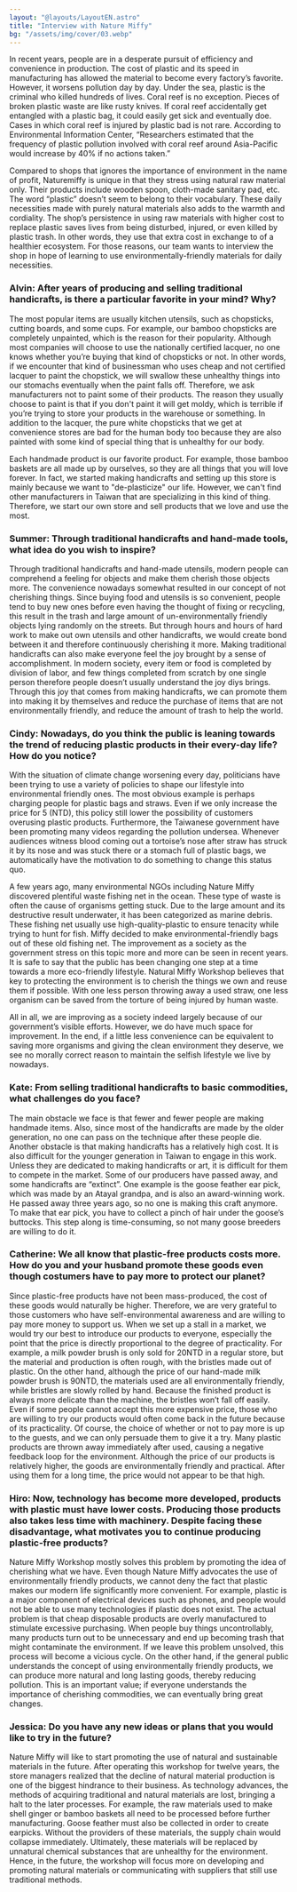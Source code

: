 ```yaml
---
layout: "@layouts/LayoutEN.astro"
title: "Interview with Nature Miffy"
bg: "/assets/img/cover/03.webp"
---
```

In recent years, people are in a desperate pursuit of efficiency and convenience in production. The cost of plastic and its speed in manufacturing has allowed the material to become every factory’s favorite. However, it worsens pollution day by day. Under the sea, plastic is the criminal who killed hundreds of lives. Coral reef is no exception. Pieces of broken plastic waste are like rusty knives. If coral reef accidentally get entangled with a plastic bag, it could easily get sick and eventually doe. Cases in which coral reef is injured by plastic bad is not rare. According to Environmental Information Center, “Researchers estimated that the frequency of plastic pollution involved with coral reef around Asia-Pacific would increase by 40% if no actions taken.”

Compared to shops that ignores the importance of environment in the name of profit, Naturemiffy is unique in that they stress using natural raw material only. Their products include wooden spoon, cloth-made sanitary pad, etc. The word “plastic” doesn’t seem to belong to their vocabulary. These daily necessities made with purely natural materials also adds to the warmth and cordiality. The shop’s persistence in using raw materials with higher cost to replace plastic saves lives from being disturbed, injured, or even killed by plastic trash. In other words, they use that extra cost in exchange to of a healthier ecosystem. For those reasons, our team wants to interview the shop in hope of learning to use environmentally-friendly materials for daily necessities.

### Alvin: After years of producing and selling traditional handicrafts, is there a particular favorite in your mind? Why?

The most popular items are usually kitchen utensils, such as chopsticks, cutting boards, and some cups. For example, our bamboo chopsticks are completely unpainted, which is the reason for their popularity. Although most companies will choose to use the nationally certified lacquer, no one knows whether you’re buying that kind of chopsticks or not. In other words, if we encounter that kind of businessman who uses cheap and not certified lacquer to paint the chopstick, we will swallow these unhealthy things into our stomachs eventually when the paint falls off. Therefore, we ask manufacturers not to paint some of their products. The reason they usually choose to paint is that if you don't paint it will get moldy, which is terrible if you’re trying to store your products in the warehouse or something. In addition to the lacquer, the pure white chopsticks that we get at convenience stores are bad for the human body too because they are also painted with some kind of special thing that is unhealthy for our body. 

Each handmade product is our favorite product. For example, those bamboo baskets are all made up by ourselves, so they are all things that you will love forever. In fact, we started making handicrafts and setting up this store is mainly because we want to "de-plasticize" our life. However, we can't find other manufacturers in Taiwan that are specializing in this kind of thing. Therefore, we start our own store and sell products that we love and use the most.

### Summer: Through traditional handicrafts and hand-made tools, what idea do you wish to inspire?

Through traditional handicrafts and hand-made utensils, modern people can comprehend a feeling for objects and make them cherish those objects more. The convenience nowadays somewhat resulted in our concept of not cherishing things. Since buying food and utensils is so convenient, people tend to buy new ones before even having the thought of fixing or recycling, this result in the trash and large amount of un-environmentally friendly objects lying randomly on the streets. But through hours and hours of hard work to make out own utensils and other handicrafts, we would create bond between it and therefore continuously cherishing it more. Making traditional handicrafts can also make everyone feel the joy brought by a sense of accomplishment. In modern society, every item or food is completed by division of labor, and few things completed from scratch by one single person therefore people doesn’t usually understand the joy diys brings. Through this joy that comes from making handicrafts, we can promote them into making it by  themselves and reduce the purchase of items that are not environmentally friendly, and reduce the amount of trash to help the world.

### Cindy: Nowadays, do you think the public is leaning towards the trend of reducing plastic products in their every-day life? How do you notice?

With the situation of climate change worsening every day, politicians have been trying to use a variety of policies to shape our lifestyle into environmental friendly ones. The most obvious example is perhaps charging people for plastic bags and straws. Even if we only increase the price for 5 (NTD), this policy still lower the possibility of customers overusing plastic products. Furthermore, the Taiwanese government have been promoting many videos regarding the pollution undersea. Whenever audiences witness blood coming out a tortoise’s nose after straw has struck it by its nose and was stuck there or a stomach full of plastic bags, we automatically have the motivation to do something to change this status quo. 

A few years ago, many environmental NGOs including Nature Miffy discovered plentiful waste fishing net in the ocean. These type of waste is often the cause of organisms getting stuck. Due to the large amount and its destructive result underwater, it has been categorized as marine debris. These fishing net usually use high-quality-plastic to ensure tenacity while trying to hunt for fish. Miffy decided to make environmental-friendly bags out of these old fishing net. The improvement as a society as the government stress on this topic more and more can be seen in recent years. It is safe to say that the public has been changing one step at a time towards a more eco-friendly lifestyle. Natural Miffy Workshop believes that key to protecting the environment is to cherish the things we own and reuse them if possible. With one less person throwing away a used straw, one less organism can be saved from the torture of being injured by human waste.

All in all, we are improving as a society indeed largely because of our government’s visible efforts. However, we do have much space for improvement. In the end, if a little less convenience can be equivalent to saving more organisms and giving the clean environment they deserve, we see no morally correct reason to maintain the selfish lifestyle we live by nowadays.

### Kate: From selling traditional handicrafts to basic commodities, what challenges do you face?

The main obstacle we face is that fewer and fewer people are making handmade items. Also, since most of the handicrafts are made by the older generation, no one can pass on the technique after these people die. Another obstacle is that making handicrafts has a relatively high cost. It is also difficult for the younger generation in Taiwan to engage in this work. Unless they are dedicated to making handicrafts or art, it is difficult for them to compete in the market. Some of our producers have passed away, and some handicrafts are “extinct”. One example is the goose feather ear pick, which was made by an Atayal grandpa, and is also an award-winning work. He passed away three years ago, so no one is making this craft anymore. To make that ear pick, you have to collect a pinch of hair under the goose’s buttocks. This step along is time-consuming, so not many goose breeders are willing to do it. 

### Catherine: We all know that plastic-free products costs more. How do you and your husband promote these goods even though costumers have to pay more to protect our planet?

Since plastic-free products have not been mass-produced, the cost of these goods would naturally be higher. Therefore, we are very grateful to those customers who have self-environmental awareness and are willing to pay more money to support us. When we set up a stall in a market, we would try our best to introduce our products to everyone, especially the point that the price is directly proportional to the degree of practicality. For example, a milk powder brush is only sold for 20NTD in a regular store, but the material and production is often rough, with the bristles made out of plastic. On the other hand, although the price of our hand-made milk powder brush is 90NTD, the materials used are all environmentally friendly, while bristles are slowly rolled by hand. Because the finished product is always more delicate than the machine, the bristles won’t fall off easily. Even if some people cannot accept this more expensive price, those who are willing to try our products would often come back in the future because of its practicality. Of course, the choice of whether or not to pay more is up to the guests, and we can only persuade them to give it a try.
Many plastic products are thrown away immediately after used, causing a negative feedback loop for the environment. Although the price of our products is relatively higher, the goods are environmentally friendly and practical. After using them for a long time, the price would not appear to be that high.

### Hiro: Now, technology has become more developed, products with plastic must have lower costs. Producing those products also takes less time with machinery. Despite facing these disadvantage, what motivates you to continue producing plastic-free products?

Nature Miffy Workshop mostly solves this problem by promoting the idea of cherishing what we have. Even though Nature Miffy advocates the use of environmentally friendly products, we cannot deny the fact that plastic makes our modern life significantly more convenient. For example, plastic is a major component of electrical devices such as phones, and people would not be able to use many technologies if plastic does not exist. The actual problem is that cheap disposable products are overly manufactured to stimulate excessive purchasing. When people buy things uncontrollably, many products turn out to be unnecessary and end up becoming trash that might contaminate the environment. If we leave this problem unsolved, this process will become a vicious cycle. On the other hand, if the general public understands the concept of using environmentally friendly products, we can produce more natural and long lasting goods, thereby reducing pollution. This is an important value; if everyone understands the importance of cherishing commodities, we can eventually bring great changes.

### Jessica: Do you have any new ideas or plans that you would like to try in the future?

Nature Miffy will like to start promoting the use of natural and sustainable materials in the future. After operating this workshop for twelve years, the store managers realized that the decline of natural material production is one of the biggest hindrance to their business. As technology advances, the methods of acquiring traditional and natural materials are lost, bringing a halt to the later processes. For example, the raw materials used to make shell ginger or bamboo baskets all need to be processed before further manufacturing. Goose feather must also be collected in order to create earpicks. Without the providers of these materials, the supply chain would collapse immediately. Ultimately, these materials will be replaced by unnatural chemical substances that are unhealthy for the environment. Hence, in the future, the workshop will focus more on developing and promoting natural materials or communicating with suppliers that still use traditional methods.